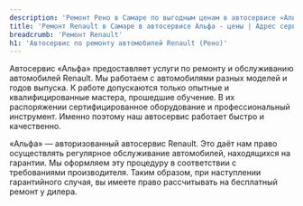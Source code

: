 ```yaml
---
description: 'Ремонт Рено в Самаре по выгодным ценам в автосервисе «Альфа». Приглашаем всех владельцев Renault на техническое обслуживание!'
title: 'Ремонт Renault в Самаре в автосервисе Альфа - цены | Адрес сервиса Рено'
breadcrumb: 'Ремонт Renault'
h1: 'Автосервис по ремонту автомобилей Renault (Рено)'
---
```


<p>
	 Автосервис «Альфа» предоставляет услуги по ремонту и обслуживанию автомобилей Renault. Мы работаем с автомобилями разных моделей и годов выпуска. К работе допускаются только опытные и квалифицированные мастера, прошедшие обучение. В их распоряжении сертифицированное оборудование и профессиональный инструмент. Именно поэтому наш автосервис работает быстро и качественно.
</p>
<p>
	 «Альфа» — авторизованный автосервис Renault. Это даёт нам право осуществлять регулярное обслуживание автомобилей, находящихся на гарантии. Мы оформляем эту процедуру в соответствии с требованиями производителя. Таким образом, при наступлении гарантийного случая, вы имеете право рассчитывать на бесплатный ремонт у дилера.
</p>
